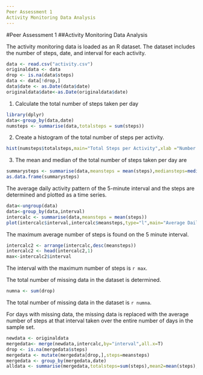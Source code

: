 ```yaml
---
Peer Assessment 1  
Activity Monitoring Data Analysis
---
```

#Peer Assessment 1
##Activity Monitoring Data Analysis

The activity monitoring data is loaded as an R dataset. The dataset includes the number of steps, date, and interval for each activity.
```r
data <- read.csv("activity.csv")
originaldata <- data
drop <- is.na(data$steps)
data <- data[!drop,]
data$date <- as.Date(data$date)
originaldata$date<-as.Date(originaldata$date)
```

1) Calculate the total number of steps taken per day
```r
library(dplyr)
data<-group_by(data,date)
numsteps <- summarise(data,totalsteps = sum(steps))
```

2) Create a histogram of the total number of steps per activity.
```r
hist(numsteps$totalsteps,main="Total Steps per Activity",xlab ="Number of Steps")

```

3) The mean and median of the total number of steps taken per day are
```r
summarysteps <- summarise(data,meansteps = mean(steps),mediansteps=median(steps))
as.data.frame(summarysteps)
```

The average daily activity pattern of the 5-minute interval and the steps are determined and plotted as a time series.
```r
data<-ungroup(data)
data<-group_by(data,interval)
intercalc <- summarise(data,meansteps = mean(steps))
plot(intercalc$interval,intercalc$meansteps,type="l",main="Average Daily Activity Pattern",xlab="5 minute interval",ylab="Average Number of Steps")
```

The maximum average number of steps is found on the 5 minute interval.
```r
intercalc2 <- arrange(intercalc,desc(meansteps))
intercalc2 <- head(intercalc2,1)
max<-intercalc2$interval
```

The interval with the maximum number of steps is `r max`.

The total number of missing data in the dataset is determined.
```r
numna <- sum(drop)
```
The total number of missing data in the dataset is `r numna`.

For days with missing data, the missing data is replaced with the average number of steps at that interval taken over the entire number of days in the sample set.
```r
newdata <- originaldata
mergedata<- merge(newdata,intercalc,by="interval",all.x=T)
drop <- is.na(mergedata$steps)
mergedata <- mutate(mergedata[drop,],steps=meansteps)
mergedata <- group_by(mergedata,date)
alldata <- summarise(mergedata,totalsteps=sum(steps),mean2=mean(steps),median=median(steps))
```

